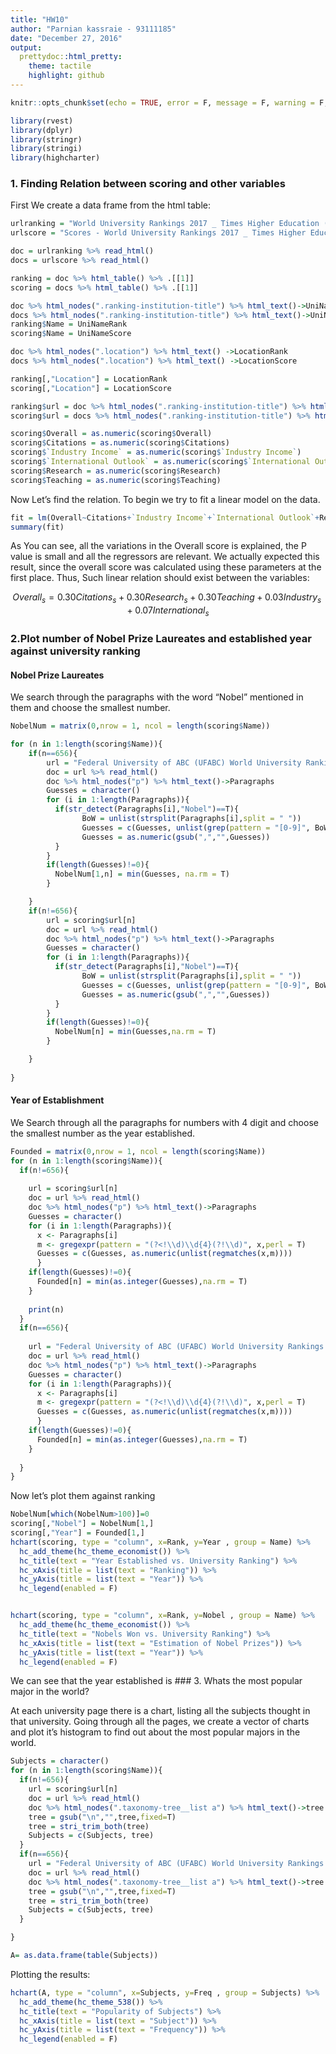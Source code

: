 ---
title: "HW10"
author: "Parnian kassraie - 93111185"
date: "December 27, 2016"
output:
  prettydoc::html_pretty:
    theme: tactile
    highlight: github
---

```{r setup, include=FALSE}
knitr::opts_chunk$set(echo = TRUE, error = F, message = F, warning = F, fig.align = "center")
```

```{r}
library(rvest)
library(dplyr)
library(stringr)
library(stringi)
library(highcharter)
```

### 1. Finding Relation between scoring and other variables

First We create a data frame from the html table:

```{r}
urlranking = "World University Rankings 2017 _ Times Higher Education (THE).html"
urlscore = "Scores - World University Rankings 2017 _ Times Higher Education (THE).html"

doc = urlranking %>% read_html()
docs = urlscore %>% read_html()

ranking = doc %>% html_table() %>% .[[1]]
scoring = docs %>% html_table() %>% .[[1]]

doc %>% html_nodes(".ranking-institution-title") %>% html_text()->UniNameRank
docs %>% html_nodes(".ranking-institution-title") %>% html_text()->UniNameScore
ranking$Name = UniNameRank
scoring$Name = UniNameScore

doc %>% html_nodes(".location") %>% html_text() ->LocationRank
docs %>% html_nodes(".location") %>% html_text() ->LocationScore

ranking[,"Location"] = LocationRank
scoring[,"Location"] = LocationScore

ranking$url = doc %>% html_nodes(".ranking-institution-title") %>% html_attr("href")
scoring$url = docs %>% html_nodes(".ranking-institution-title") %>% html_attr("href")

scoring$Overall = as.numeric(scoring$Overall)
scoring$Citations = as.numeric(scoring$Citations)
scoring$`Industry Income` = as.numeric(scoring$`Industry Income`)
scoring$`International Outlook` = as.numeric(scoring$`International Outlook`)
scoring$Research = as.numeric(scoring$Research)
scoring$Teaching = as.numeric(scoring$Teaching)

```

Now Let's find the relation. To begin we try to fit a linear model on the data.

```{r}
fit = lm(Overall~Citations+`Industry Income`+`International Outlook`+Research+Teaching, scoring)
summary(fit)
```

As You can see, all the variations in the Overall score is explained, the P value is small and all the regressors are relevant. We actually expected this result, since the overall score was calculated using these parameters at the first place. Thus, Such linear relation should exist between the variables:

$$Overall_s = 0.30 Citations_s + 0.30 Research_s + 0.30 Teaching +0.03 Industry_s + 0.07 International_s $$


### 2.Plot number of Nobel Prize Laureates and established year against university ranking 


#### Nobel Prize Laureates

We search through the paragraphs with the word "Nobel" mentioned in them and choose the smallest number.

```{r}

NobelNum = matrix(0,nrow = 1, ncol = length(scoring$Name))

for (n in 1:length(scoring$Name)){
    if(n==656){
        url = "Federal University of ABC (UFABC) World University Rankings _ THE.html"
        doc = url %>% read_html()
        doc %>% html_nodes("p") %>% html_text()->Paragraphs
        Guesses = character()
        for (i in 1:length(Paragraphs)){
          if(str_detect(Paragraphs[i],"Nobel")==T){
                BoW = unlist(strsplit(Paragraphs[i],split = " "))
                Guesses = c(Guesses, unlist(grep(pattern = "[0-9]", BoW,value = T)))
                Guesses = as.numeric(gsub(",","",Guesses))
          }
        }
        if(length(Guesses)!=0){
          NobelNum[1,n] = min(Guesses, na.rm = T)
        }

    }
    if(n!=656){
        url = scoring$url[n]
        doc = url %>% read_html()
        doc %>% html_nodes("p") %>% html_text()->Paragraphs
        Guesses = character()
        for (i in 1:length(Paragraphs)){
          if(str_detect(Paragraphs[i],"Nobel")==T){
                BoW = unlist(strsplit(Paragraphs[i],split = " "))
                Guesses = c(Guesses, unlist(grep(pattern = "[0-9]", BoW,value = T)))
                Guesses = as.numeric(gsub(",","",Guesses))
          }
        }
        if(length(Guesses)!=0){
          NobelNum[n] = min(Guesses,na.rm = T)
        }

    }
    
}
```

#### Year of Establishment

We Search through all the paragraphs for numbers with 4 digit and choose the smallest number as the year established.

```{r}

Founded = matrix(0,nrow = 1, ncol = length(scoring$Name))
for (n in 1:length(scoring$Name)){
  if(n!=656){
      
    url = scoring$url[n]
    doc = url %>% read_html()
    doc %>% html_nodes("p") %>% html_text()->Paragraphs
    Guesses = character()
    for (i in 1:length(Paragraphs)){
      x <- Paragraphs[i]
      m <- gregexpr(pattern = "(?<!\\d)\\d{4}(?!\\d)", x,perl = T)
      Guesses = c(Guesses, as.numeric(unlist(regmatches(x,m))))
      }
    if(length(Guesses)!=0){
      Founded[n] = min(as.integer(Guesses),na.rm = T)
    }
    
    print(n)
  }
  if(n==656){
      
    url = "Federal University of ABC (UFABC) World University Rankings _ THE.html"
    doc = url %>% read_html()
    doc %>% html_nodes("p") %>% html_text()->Paragraphs
    Guesses = character()
    for (i in 1:length(Paragraphs)){
      x <- Paragraphs[i]
      m <- gregexpr(pattern = "(?<!\\d)\\d{4}(?!\\d)", x,perl = T)
      Guesses = c(Guesses, as.numeric(unlist(regmatches(x,m))))
      }
    if(length(Guesses)!=0){
      Founded[n] = min(as.integer(Guesses),na.rm = T)
    }
    
  }
}
```


Now let's plot them against ranking


```{r}
NobelNum[which(NobelNum>100)]=0
scoring[,"Nobel"] = NobelNum[1,]
scoring[,"Year"] = Founded[1,]
hchart(scoring, type = "column", x=Rank, y=Year , group = Name) %>% 
  hc_add_theme(hc_theme_economist()) %>%  
  hc_title(text = "Year Established vs. University Ranking") %>%
  hc_xAxis(title = list(text = "Ranking")) %>% 
  hc_yAxis(title = list(text = "Year")) %>% 
  hc_legend(enabled = F)


hchart(scoring, type = "column", x=Rank, y=Nobel , group = Name) %>% 
  hc_add_theme(hc_theme_economist()) %>%  
  hc_title(text = "Nobels Won vs. University Ranking") %>%
  hc_xAxis(title = list(text = "Estimation of Nobel Prizes")) %>% 
  hc_yAxis(title = list(text = "Year")) %>% 
  hc_legend(enabled = F)
```

We can see that the year established is 
### 3. Whats the most popular major in the world?

At each university page there is a chart, listing all the subjects thought in that university.
Going through all the pages, we create a vector of charts and plot it's histogram to find out about the most popular majors in the world.

```{r}
Subjects = character()
for (n in 1:length(scoring$Name)){
  if(n!=656){
    url = scoring$url[n]
    doc = url %>% read_html()
    doc %>% html_nodes(".taxonomy-tree__list a") %>% html_text()->tree
    tree = gsub("\n","",tree,fixed=T)
    tree = stri_trim_both(tree)
    Subjects = c(Subjects, tree)
  }
  if(n==656){
    url = "Federal University of ABC (UFABC) World University Rankings _ THE.html"
    doc = url %>% read_html()
    doc %>% html_nodes(".taxonomy-tree__list a") %>% html_text()->tree
    tree = gsub("\n","",tree,fixed=T)
    tree = stri_trim_both(tree)
    Subjects = c(Subjects, tree)
  }

}

A= as.data.frame(table(Subjects))
```

Plotting the results: 

```{r}
hchart(A, type = "column", x=Subjects, y=Freq , group = Subjects) %>% 
  hc_add_theme(hc_theme_538()) %>%  
  hc_title(text = "Popularity of Subjects") %>%
  hc_xAxis(title = list(text = "Subject")) %>% 
  hc_yAxis(title = list(text = "Frequency")) %>% 
  hc_legend(enabled = F)
```

